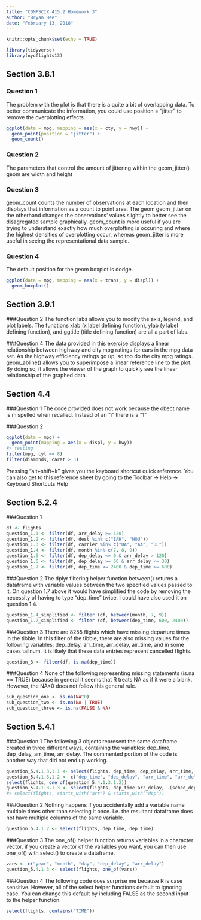 ```yaml
---
title: "COMPSCIX 415.2 Homework 3"
author: "Bryan Hee"
date: "February 13, 2018"
---
```


```r
knitr::opts_chunk$set(echo = TRUE)
```

```r
library(tidyverse)
library(nycflights13)
```

## Section 3.8.1
### Question 1
The problem with the plot is that there is a quite a bit of overlapping data. To better communicate the information, you could use position = "jitter" to remove the overplotting effects.
```r
ggplot(data = mpg, mapping = aes(x = cty, y = hwy)) + 
  geom_point(position = "jitter") + 
  geom_count()
```

### Question 2
The parameters that control the amount of jittering within the geom_jitter() geom are width and height

### Question 3
geom_count counts the number of observations at each location and then displays that information as a count to point area. The geom geom_jitter on the otherhand changes the observations' values slightly to better see the disagregated sample graphically. geom_count is more useful if you are trying to understand exactly how much overplotting is occuring and where the highest densities of overplotting occur, whereas geom_jitter is more useful in seeing the representational data sample.

### Question 4
The default position for the geom boxplot is dodge.
```r
ggplot(data = mpg, mapping = aes(x = trans, y = displ)) +
  geom_boxplot()
```

## Section 3.9.1
###Question 2
The function labs allows you to modify the axis, legend, and plot labels. The functions xlab (x label defining function), ylab (y label defining function), and ggtitle (title defining function) are all a part of labs.

###Question 4
The data provided in this exercise displays a linear relationship between highway and city mpg ratings for cars in the mpg data set. As the highway efficiency ratings go up, so too do the city mpg ratings. geom_abline() allows you to superimpose a linear reference line to the plot. By doing so, it allows the viewer of the graph to quickly see the linear relationship of the graphed data.

## Section 4.4
###Question 1
The code provided does not work because the obect name is mispelled when recalled. Instead of an "i" there is a "1"

###Question 2
```r
ggplot(data = mpg) + 
  geom_point(mapping = aes(x = displ, y = hwy))
#> testing
filter(mpg, cyl == 8)
filter(diamonds, carat > 3)
```

Pressing "alt+shift+k" gives you the keyboard shortcut quick reference. You can also get to this reference sheet by going to the Toolbar -> Help -> Keyboard Shortcuts Help

## Section 5.2.4
###Question 1
```r
df <- flights
question_1.1 <- filter(df, arr_delay >= 120)
question_1.2 <- filter(df, dest %in% c("IAH", "HOU"))
question_1.3 <- filter(df, carrier %in% c("UA", "AA", "DL"))
question_1.4 <- filter(df, month %in% c(7, 8, 9))
question_1.5 <- filter(df, dep_delay <= 0 & arr_delay > 120)
question_1.6 <- filter(df, dep_delay >= 60 & arr_delay <= 30)
question_1.7 <- filter(df, dep_time <= 2400 & dep_time >= 600)
```

###Question 2
The dplyr filtering helper function between() returns a dataframe with variable values between the two specified values passed to it. On question 1.7 above it would have simplified the code by removing the necessity of having to type "dep_time" twice. I could have also used it on question 1.4.
```r
question_1.4_simplified <- filter (df, between(month, 7, 9))
question_1.7_simplified <- filter (df, between(dep_time, 600, 2400))
```

###Question 3
There are 8255 flights which have missing departure times in the tibble. In this filter of the tibble, there are also missing values for the following variables: dep_delay, arr_time, arr_delay, air_time, and in some cases tailnum. It is likely that these data entries represent cancelled flights.
```r
question_3 <- filter(df, is.na(dep_time))
```

###Question 4
None of the following representing missing statements (is.na == TRUE) because in general it seems that R treats NA as if it were a blank. However, the NA*0 does not follow this general rule.

```r
sub_question_one <- is.na(NA^0)
sub_question_two <- is.na(NA | TRUE)
sub_question_three <- is.na(FALSE & NA)

```

## Section 5.4.1
###Question 1
The following 3 objects represent the same dataframe created in three different ways, containing the variables: dep_time, dep_delay, arr_time, arr_delay. The commented portion of the code is another way that did not end up working. 
```r
question_5.4.1.3.1.1 <- select(flights, dep_time, dep_delay, arr_time, arr_delay)
question_5.4.1.3.1.2 <- c("dep_time", "dep_delay", "arr_time", "arr_delay")
select(flights, one_of(question_5.4.1.3.1.2))
question_5.4.1.3.1.3 <- select(flights, dep_time:arr_delay, -(sched_dep_time), -(sched_arr_time))
#> select(flights, starts_with("arr") & starts_with("dep"))
```

###Question 2
Nothing happens if you accidentally add a variable name multiple times other than selecting it once. I.e. the resultant dataframe does not have multiple columns of the same variable.
```r
question_5.4.1.2 <- select(flights, dep_time, dep_time)
```

###Question 3
The one_of() helper function returns variables in a character vector. if you create a vector of the variables you want, you can then use one_of() with select() to create a dataframe. 
```r
vars <- c("year", "month", "day", "dep_delay", "arr_delay")
question_5.4.1.3 <- select(flights, one_of(vars))
```

###Question 4
The following code does surprise me because R is case sensitive. However, all of the select helper functions default to ignoring case. You can change this default by including FALSE as the second input to the helper function. 
```r
select(flights, contains("TIME"))
```


